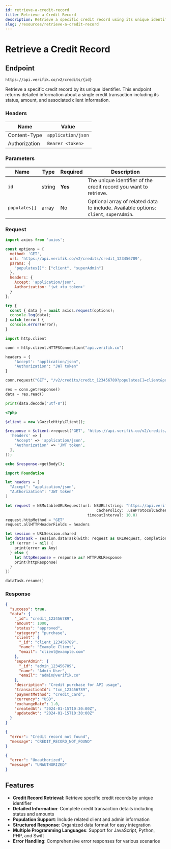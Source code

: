 ```yaml
---
id: retrieve-a-credit-record
title: Retrieve a Credit Record
description: Retrieve a specific credit record using its unique identifier
slug: /resources/retrieve-a-credit-record
---
```



# Retrieve a Credit Record

## Endpoint

```
https://api.verifik.co/v2/credits/{id}
```

Retrieve a specific credit record by its unique identifier. This endpoint returns detailed information about a single credit transaction including its status, amount, and associated client information.

### Headers

| Name          | Value              |
| ------------- | ------------------ |
| Content-Type  | `application/json` |
| Authorization | `Bearer <token>`   |

### Parameters

| Name          | Type   | Required | Description                                                      |
| ------------- | ------ | -------- | ---------------------------------------------------------------- |
| `id`          | string | **Yes**  | The unique identifier of the credit record you want to retrieve. |
| `populates[]` | array  | No       | Optional array of related data to include. Available options: `client`, `superAdmin`. |

### Request

<Tabs>
  <TabItem value="javascript" label="JavaScript">

```javascript
import axios from 'axios';

const options = {
  method: 'GET',
  url: 'https://api.verifik.co/v2/credits/credit_123456789',
  params: {
    "populates[]": ["client", "superAdmin"]
  },
  headers: {
    Accept: 'application/json',
    Authorization: 'jwt <tu_token>'
  }
};

try {
  const { data } = await axios.request(options);
  console.log(data);
} catch (error) {
  console.error(error);
}
```

  </TabItem>
  <TabItem value="python" label="Python">

```python
import http.client

conn = http.client.HTTPSConnection("api.verifik.co")

headers = {
    'Accept': "application/json",
    'Authorization': "JWT token"
}

conn.request("GET", "/v2/credits/credit_123456789?populates[]=client&populates[]=superAdmin", headers=headers)

res = conn.getresponse()
data = res.read()

print(data.decode("utf-8"))
```

  </TabItem>
  <TabItem value="php" label="PHP">

```php
<?php

$client = new \GuzzleHttp\Client();

$response = $client->request('GET', 'https://api.verifik.co/v2/credits/credit_123456789?populates[]=client&populates[]=superAdmin', [
  'headers' => [
    'Accept' => 'application/json',
    'Authorization' => 'JWT token',
  ],
]);

echo $response->getBody();
```

  </TabItem>
  <TabItem value="swift" label="Swift">

```swift
import Foundation

let headers = [
  "Accept": "application/json",
  "Authorization": "JWT token"
]

let request = NSMutableURLRequest(url: NSURL(string: "https://api.verifik.co/v2/credits/credit_123456789?populates[]=client&populates[]=superAdmin")! as URL,
                                        cachePolicy: .useProtocolCachePolicy,
                                    timeoutInterval: 10.0)
request.httpMethod = "GET"
request.allHTTPHeaderFields = headers

let session = URLSession.shared
let dataTask = session.dataTask(with: request as URLRequest, completionHandler: { (data, response, error) -> Void in
  if (error != nil) {
    print(error as Any)
  } else {
    let httpResponse = response as? HTTPURLResponse
    print(httpResponse)
  }
})

dataTask.resume()
```

  </TabItem>
</Tabs>

### Response

<Tabs>
  <TabItem value="200" label="200">

```json
{
  "success": true,
  "data": {
    "_id": "credit_123456789",
    "amount": 1000,
    "status": "approved",
    "category": "purchase",
    "client": {
      "_id": "client_123456789",
      "name": "Example Client",
      "email": "client@example.com"
    },
    "superAdmin": {
      "_id": "admin_123456789",
      "name": "Admin User",
      "email": "admin@verifik.co"
    },
    "description": "Credit purchase for API usage",
    "transactionId": "txn_123456789",
    "paymentMethod": "credit_card",
    "currency": "USD",
    "exchangeRate": 1.0,
    "createdAt": "2024-01-15T10:30:00Z",
    "updatedAt": "2024-01-15T10:30:00Z"
  }
}
```

  </TabItem>
  <TabItem value="404" label="404">

```json
{
  "error": "Credit record not found",
  "message": "CREDIT_RECORD_NOT_FOUND"
}
```

  </TabItem>
  <TabItem value="401" label="401">

```json
{
  "error": "Unauthorized",
  "message": "UNAUTHORIZED"
}
```

  </TabItem>
</Tabs>

## Features

-   **Credit Record Retrieval**: Retrieve specific credit records by unique identifier
-   **Detailed Information**: Complete credit transaction details including status and amounts
-   **Population Support**: Include related client and admin information
-   **Structured Response**: Organized data format for easy integration
-   **Multiple Programming Languages**: Support for JavaScript, Python, PHP, and Swift
-   **Error Handling**: Comprehensive error responses for various scenarios
